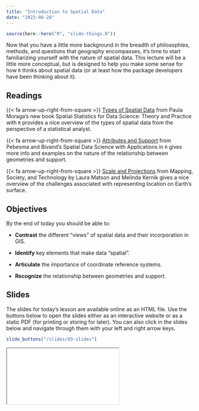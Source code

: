 ```yaml
---
title: "Introduction to Spatial Data"
date: "2023-08-28"
---
```


```r
source(here::here("R", "slide-things.R"))

```

Now that you have a little more background in the breadth of philosophies, methods, and questions that geography encompasses, it's time to start familiarizing yourself with the nature of spatial data. This lecture will be a little more conceptual, but is designed to help you make some sense for how `R` thinks about spatial data (or at least how the package developers have been thinking about it).

## Readings

{{< fa arrow-up-right-from-square >}} [Types of Spatial Data](https://www.paulamoraga.com/book-spatial/types-of-spatial-data.html) from Paula Moraga's new book Spatial Statistics for Data Science: Theory and Practice with `R` provides a nice overview of the types of spatial data from the perspective of a statistical analyst.

{{< fa arrow-up-right-from-square >}} [Attributes and Support](https://r-spatial.org/book/05-Attributes.html) from Pebesma and Bivand's Spatial Data Science with Applications in `R` gives more info and examples on the nature of the relationship between geometries and support.

{{< fa arrow-up-right-from-square >}} [Scale and Projections](https://open.lib.umn.edu/mapping/chapter/3-scale-and-projections/) from Mapping, Society, and Technology by Laura Matson and Melinda Kernik gives a nice overview of the challenges associated with representing location on Earth's surface.

## Objectives
By the end of today you should be able to:


* **Contrast** the different "views" of spatial data and their incorporation in GIS.

* **Identify** key elements that make data "spatial".

* **Articulate** the importance of coordinate reference systems.

* **Recognize** the relationship between geometries and support.


## Slides

The slides for today's lesson are available online as an HTML file. Use the buttons below to open the slides either as an interactive website or as a static PDF (for printing or storing for later). You can also click in the slides below and navigate through them with your left and right arrow keys.

```r
slide_buttons("/slides/03-slides")
```

<div>

```{=html}
<iframe class="slide-deck" src="/slides/03-slides.html"></iframe>
```

</div>